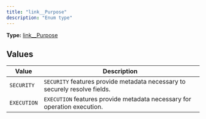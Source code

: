 ```yaml
---
title: "link__Purpose"
description: "Enum type"
---
```


**Type:** [link__Purpose](/api-reference/types/link--purpose)

## Values

| Value | Description |
|-------|-------------|
| `SECURITY` | `SECURITY` features provide metadata necessary to securely resolve fields. |
| `EXECUTION` | `EXECUTION` features provide metadata necessary for operation execution. |

